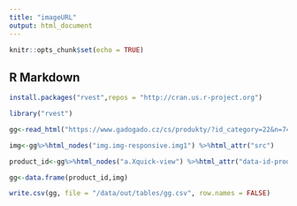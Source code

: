 ```yaml
---
title: "imageURL"
output: html_document
---
```


```r
knitr::opts_chunk$set(echo = TRUE)
```

## R Markdown
```r
install.packages("rvest",repos = "http://cran.us.r-project.org")
```
```r
library("rvest")
```
```r
gg<-read_html("https://www.gadogado.cz/cs/produkty/?id_category=22&n=74")
```
```r
img<-gg%>%html_nodes("img.img-responsive.img1") %>%html_attr("src")
```
```r
product_id<-gg%>%html_nodes("a.Xquick-view") %>%html_attr("data-id-product")
```
```r
gg<-data.frame(product_id,img)
```
```r
write.csv(gg, file = "/data/out/tables/gg.csv", row.names = FALSE)
```
